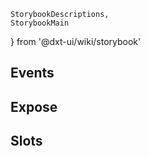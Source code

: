     StorybookDescriptions,
    StorybookMain
} from '@dxt-ui/wiki/storybook'


[//]: # (:documentation-import [!] System label / Системная метка)
[//]: # (:documentation-import [!] System label / Системная метка)

<Meta of={Component}/>
<StorybookMain
    name={ComponentWikiStorybook.getName()}
    description={ComponentWikiStorybook.getDescription()}
    story={Component.Component}
/>

[//]: # (:documentation-body [!] System label / Системная метка)
[//]: # (:documentation-body [!] System label / Системная метка)

## Events

[//]: # (:documentation-events [!] System label / Системная метка)
[//]: # (:documentation-events [!] System label / Системная метка)

## Expose

[//]: # (:documentation-expose [!] System label / Системная метка)
[//]: # (:documentation-expose [!] System label / Системная метка)

## Slots

[//]: # (:documentation-slots [!] System label / Системная метка)
[//]: # (:documentation-slots [!] System label / Системная метка)
